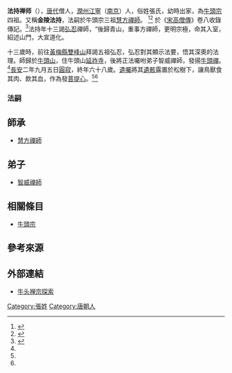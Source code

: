 '''法持禅师'''（{{bd|635年||702年}}），[[唐代|唐代]]僧人，[[潤州|潤州]][[江寧|江寧]]（[[南京|南京]]）人，俗姓張氏，幼時出家，為[[牛頭宗|牛頭宗]]四祖。又稱'''金陵法持'''，法嗣於牛頭宗三祖[[慧方禪師|慧方禪師]]。
<ref name="牛头法持">{{Cite web |url=https://www.liaotuo.com/foxue/changshi/182037.html |title=唐朝高僧牛头法持禅师圆寂日是哪天？农历九月初五- 弘善佛教网 |access-date=2020-07-24 |archive-date=2020-07-24 |archive-url=https://web.archive.org/web/20200724104817/https://www.liaotuo.com/foxue/changshi/182037.html |dead-url=no }}</ref><ref name="法持禪師">{{Cite web |url=https://catwizard.net/posts/20150327210238.html |title=编目精灵III 法持  |access-date=2020-07-24 |archive-date=2020-07-24 |archive-url=https://web.archive.org/web/20200724070953/https://catwizard.net/posts/20150327210238.html |dead-url=no }}</ref>
於《[[宋高僧傳|宋高僧傳]]》卷八收錄傳記。<ref name="牛头禅">{{Cite web |url=http://www.lingshh.com/cairx/16.htm |title=对牛头禅衰落的思考 |access-date=2020-07-24 |archive-date=2017-03-01 |archive-url=https://web.archive.org/web/20170301212250/http://lingshh.com/cairx/16.htm |dead-url=no }}</ref>法持年十三謁[[弘忍|弘忍]]禪師，“後歸青山，重事方禪師，更明宗極，命其入室，紹述山門，大宣道化。

十三歲時，前往[[黃梅縣|黃梅縣]][[雙峰山|雙峰山]]拜謁五祖弘忍，弘忍對其顯示法要，悟其深奧的法理。師歸於[[牛頭山|牛頭山]]，住牛頭山[[延祚寺|延祚寺]]，後將正法囑咐弟子智威禪師，發揚[[牛頭禪|牛頭禪]]。<ref name="法持禪師"/>[[長安|長安]]二年九月五日[[圓寂|圓寂]]，終年六十八歲。[[遺囑|遺囑]]將其[[遺骸|遺骸]]露置於松樹下，讓鳥獸食其肉、飲其血，作為發[[菩提心|菩提心]]。<ref name="牛头法持"/><ref name="法持禪師"/>

===法嗣===
==師承==
*[[慧方禪師|慧方禪師]]
==弟子==
*[[智威禪師|智威禪師]]

==相關條目==
*[[牛頭宗|牛頭宗]]

== 參考來源 ==
{{reflist}}

==外部連結==
*[http://www.shaolin.org.cn/templates/T_newS_list/index.aspx?nodeid=877&page=ContentPage&contentid=5315 牛头禅宗探索] {{Wayback|url=http://www.shaolin.org.cn/templates/T_newS_list/index.aspx?nodeid=877&page=ContentPage&contentid=5315 |date=20200724082259 }}

[[Category:張姓|Category:張姓]]
[[Category:唐朝人|Category:唐朝人]]